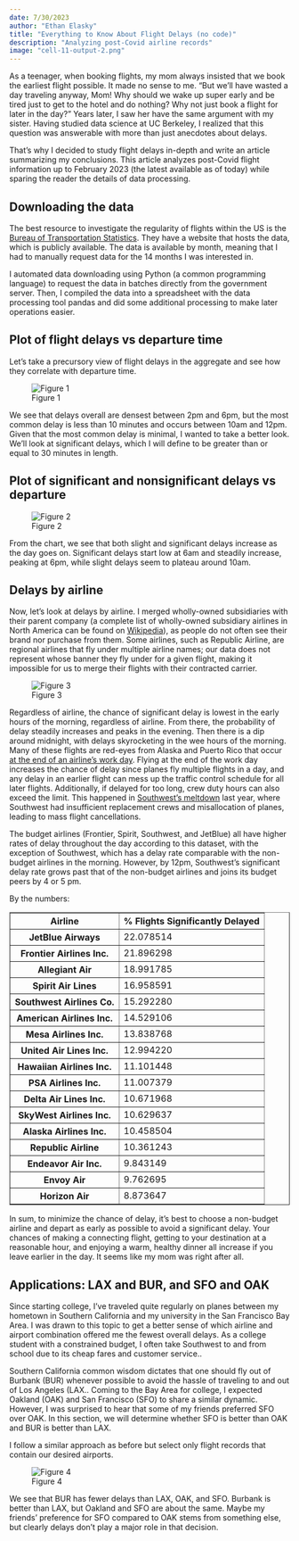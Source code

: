 ```yaml
---
date: 7/30/2023
author: "Ethan Elasky"
title: "Everything to Know About Flight Delays (no code)"
description: "Analyzing post-Covid airline records"
image: "cell-11-output-2.png"
---
```

As a teenager, when booking flights, my mom always insisted that we book the earliest flight possible. It made no sense to me. "But we'll have wasted a day traveling anyway, Mom! Why should we wake up super early and be tired just to get to the hotel and do nothing? Why not just book a flight for later in the day?" Years later, I saw her have the same argument with my sister. Having studied data science at UC Berkeley, I realized that this question was answerable with more than just anecdotes about delays.

That's why I decided to study flight delays in-depth and write an article summarizing my conclusions. This article analyzes post-Covid flight information up to February 2023 (the latest available as of today) while sparing the reader the details of data processing.   

## Downloading the data

The best resource to investigate the regularity of flights within the US is the [Bureau of Transportation Statistics](https://www.transtats.bts.gov/DL_SelectFields.aspx?gnoyr_VQ=FGJ&QO_fu146_anzr=b0-gvzr). They have a website that hosts the data, which is publicly available. The data is available by month, meaning that I had to manually request data for the 14 months I was interested in.

I automated data downloading using Python (a common programming language) to request the data in batches directly from the government server. Then, I compiled the data into a spreadsheet with the data processing tool pandas and did some additional processing to make later operations easier.

## Plot of flight delays vs departure time

Let's take a precursory view of flight delays in the aggregate and see how they correlate with departure time.

![Figure 1](cell-9-output-2.png "Figure 1")

We see that delays overall are densest between 2pm and 6pm, but the most common delay is less than 10 minutes and occurs between 10am and 12pm. Given that the most common delay is minimal, I wanted to take a better look. We'll look at significant delays, which I will define to be greater than or equal to 30 minutes in length.

## Plot of  significant and nonsignificant delays vs departure

![Figure 2](cell-11-output-2.png "Figure 2")

From the chart, we see that both slight and significant delays increase as the day goes on. Significant delays start low at 6am and steadily increase, peaking at 6pm, while slight delays seem to plateau around 10am.

## Delays by airline

Now, let's look at delays by airline. I merged wholly-owned subsidiaries with their parent company (a complete list of wholly-owned subsidiary airlines in North America can be found on [Wikipedia](https://en.wikipedia.org/wiki/Regional_airline)), as people do not often see their brand nor purchase from them. Some airlines, such as Republic Airline, are regional airlines that fly under multiple airline names; our data does not represent whose banner they fly under for a given flight, making it impossible for us to merge their flights with their contracted carrier.

![Figure 3](cell-13-output-1.png "Figure 3")

Regardless of airline, the chance of significant delay is lowest in the early hours of the morning, regardless of airline. From there, the probability of delay steadily increases and peaks in the evening. Then there is a dip around midnight, with delays skyrocketing in the wee hours of the morning. Many of these flights are red-eyes from Alaska and Puerto Rico that occur [at the end of an airline’s work day](https://www.adn.com/alaska-life/travel/2018/04/14/got-a-red-eye-flight-coming-up-heres-how-to-make-it-a-little-more-bearable/). Flying at the end of the work day increases the chance of delay since planes fly multiple flights in a day, and any delay in an earlier flight can mess up the traffic control schedule for all later flights. Additionally, if delayed for too long, crew duty hours can also exceed the limit. This happened in [Southwest’s meltdown](https://en.wikipedia.org/wiki/2022_Southwest_Airlines_scheduling_crisis) last year, where Southwest had insufficient replacement crews and misallocation of planes, leading to mass flight cancellations.

The budget airlines (Frontier, Spirit, Southwest, and JetBlue) all have higher rates of delay throughout the day according to this dataset, with the exception of Southwest, which has a delay rate comparable with the non-budget airlines in the morning. However, by 12pm, Southwest's significant delay rate grows past that of the non-budget airlines and joins its budget peers by 4 or 5 pm.

By the numbers:

<table border="1" class="dataframe">
  <thead>
    <tr>
      <th>Airline</th>
      <th>% Flights Significantly Delayed</th>
    </tr>
  </thead>
  <tbody>
    <tr>
      <th>JetBlue Airways</th>
      <td>22.078514</td>
    </tr>
    <tr>
      <th>Frontier Airlines Inc.</th>
      <td>21.896298</td>
    </tr>
    <tr>
      <th>Allegiant Air</th>
      <td>18.991785</td>
    </tr>
    <tr>
      <th>Spirit Air Lines</th>
      <td>16.958591</td>
    </tr>
    <tr>
      <th>Southwest Airlines Co.</th>
      <td>15.292280</td>
    </tr>
    <tr>
      <th>American Airlines Inc.</th>
      <td>14.529106</td>
    </tr>
    <tr>
      <th>Mesa Airlines Inc.</th>
      <td>13.838768</td>
    </tr>
    <tr>
      <th>United Air Lines Inc.</th>
      <td>12.994220</td>
    </tr>
    <tr>
      <th>Hawaiian Airlines Inc.</th>
      <td>11.101448</td>
    </tr>
    <tr>
      <th>PSA Airlines Inc.</th>
      <td>11.007379</td>
    </tr>
    <tr>
      <th>Delta Air Lines Inc.</th>
      <td>10.671968</td>
    </tr>
    <tr>
      <th>SkyWest Airlines Inc.</th>
      <td>10.629637</td>
    </tr>
    <tr>
      <th>Alaska Airlines Inc.</th>
      <td>10.458504</td>
    </tr>
    <tr>
      <th>Republic Airline</th>
      <td>10.361243</td>
    </tr>
    <tr>
      <th>Endeavor Air Inc.</th>
      <td>9.843149</td>
    </tr>
    <tr>
      <th>Envoy Air</th>
      <td>9.762695</td>
    </tr>
    <tr>
      <th>Horizon Air</th>
      <td>8.873647</td>
    </tr>
  </tbody>
</table>

In sum, to minimize the chance of delay, it's best to choose a non-budget airline and depart as early as possible to avoid a significant delay. Your chances of making a connecting flight, getting to your destination at a reasonable hour, and enjoying a warm, healthy dinner all increase if you leave earlier in the day. It seems like my mom was right after all.

## Applications: LAX and BUR, and SFO and OAK

Since starting college, I’ve traveled quite regularly on planes between my hometown in Southern California and my university in the San Francisco Bay Area. I was drawn to this topic to get a better sense of which airline and airport combination offered me the fewest overall delays. As a college student with a constrained budget, I often take Southwest to and from school due to its cheap fares and customer service..

Southern California common wisdom dictates that one should fly out of Burbank (BUR) whenever possible to avoid the hassle of traveling to and out of Los Angeles (LAX.. Coming to the Bay Area for college, I expected Oakland (OAK) and San Francisco (SFO) to share a similar dynamic. However, I was surprised to hear that some of my friends preferred SFO over OAK. In this section, we will determine whether SFO is better than OAK and BUR is better than LAX.

I follow a similar approach as before but select only flight records that contain our desired airports.

![Figure 4](cell-15-output-1.png "Figure 4")

We see that BUR has fewer delays than LAX, OAK, and SFO. Burbank is better than LAX, but Oakland and SFO are about the same. Maybe my friends’ preference for SFO compared to OAK stems from something else, but clearly delays don’t play a major role in that decision.  
